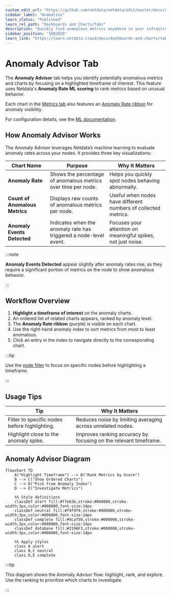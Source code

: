 ```yaml
---
custom_edit_url: "https://github.com/netdata/netdata/edit/master/docs/dashboards-and-charts/anomaly-advisor-tab.md"
sidebar_label: "Anomalies"
learn_status: "Published"
learn_rel_path: "Dashboards and Charts/Tabs"
description: "Quickly find anomalous metrics anywhere in your infrastructure."
sidebar_position: "1602020"
learn_link: "https://learn.netdata.cloud/docs/dashboards-and-charts/tabs/anomalies"
---
```


# Anomaly Advisor Tab

The **Anomaly Advisor** tab helps you identify potentially anomalous metrics and charts by focusing on a highlighted timeframe of interest. This feature uses Netdata's **Anomaly Rate ML scoring** to rank metrics based on unusual behavior.

Each chart in the [Metrics tab](/docs/dashboards-and-charts/tabs/metrics) also features an [Anomaly Rate ribbon](/docs/dashboards-and-charts/charts#anomaly-rate-ribbon) for anomaly visibility.

For configuration details, see the [ML documentation](https://github.com/netdata/netdata/blob/master/src/ml/README.md).

## How Anomaly Advisor Works

The Anomaly Advisor leverages Netdata’s machine learning to evaluate anomaly rates across your nodes. It provides three key visualizations:

| Chart Name                     | Purpose                                                           | Why It Matters                                                 |
|--------------------------------|-------------------------------------------------------------------|----------------------------------------------------------------|
| **Anomaly Rate**               | Shows the percentage of anomalous metrics over time per node.     | Helps you quickly spot nodes behaving abnormally.              |
| **Count of Anomalous Metrics** | Displays raw counts of anomalous metrics per node.                | Useful when nodes have different numbers of collected metrics. |
| **Anomaly Events Detected**    | Indicates when the anomaly rate has triggered a node-level event. | Focuses your attention on meaningful spikes, not just noise.   |

:::note

**Anomaly Events Detected** appear slightly after anomaly rates rise, as they require a significant portion of metrics on the node to show anomalous behavior.

:::

## Workflow Overview

1. **Highlight a timeframe of interest** on the anomaly charts.
2. An ordered list of related charts appears, ranked by anomaly level.
3. The **Anomaly Rate ribbon** (purple) is visible on each chart.
4. Use the right-hand anomaly index to sort metrics from most to least anomalous.
5. Click an entry in the index to navigate directly to the corresponding chart.

:::tip

Use the [node filter](/docs/dashboards-and-charts/node-filter) to focus on specific nodes before highlighting a timeframe.

:::

## Usage Tips

| Tip                                           | Why It Matters                                                   |
|-----------------------------------------------|------------------------------------------------------------------|
| Filter to specific nodes before highlighting. | Reduces noise by limiting averaging across unrelated nodes.      |
| Highlight close to the anomaly spike.         | Improves ranking accuracy by focusing on the relevant timeframe. |

## Anomaly Advisor Diagram

```mermaid
flowchart TD
    A("Highlight Timeframe") --> B("Rank Metrics by Score")
    B --> C("Show Ordered Charts")
    C --> D("Pick from Anomaly Index")
    D --> E("Investigate Metrics")

    %% Style definitions
    classDef alert fill:#ffeb3b,stroke:#000000,stroke-width:3px,color:#000000,font-size:14px
    classDef neutral fill:#f9f9f9,stroke:#000000,stroke-width:3px,color:#000000,font-size:14px
    classDef complete fill:#4caf50,stroke:#000000,stroke-width:3px,color:#000000,font-size:14px
    classDef database fill:#2196F3,stroke:#000000,stroke-width:3px,color:#000000,font-size:14px

    %% Apply styles
    class A alert
    class B,C neutral
    class D,E complete
```

:::tip

This diagram shows the Anomaly Advisor flow: highlight, rank, and explore. Use the ranking to prioritize which charts to investigate.

:::
